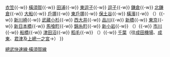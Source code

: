 {{鐵道路線
|模板名稱 = 總武快速線·橫須賀線
|名稱 = [[File:JR logo (east).svg|25px|東日本旅客鐵道|link=東日本旅客鐵道]] [[橫須賀·總武快速線]] [[File:JR JO line symbol.svg|18px|JO]]
|代表色 = #0067C0
|車站列表 = （久里濱 - 大船：横須賀線；大船 - 東京：[[東海道本線]]；東京 - 千葉：[[總武本線]]）<br />
[[久里濱站|久里濱]]{{-w}} [[衣笠站|衣笠]]{{-w}} [[橫須賀站|橫須賀]]{{-w}} [[田浦站 (日本)|田浦]]{{-w}} [[東逗子站|東逗子]]{{-w}} [[逗子站|逗子]]{{-w}} [[鎌倉站|鎌倉]]{{-w}} [[北鎌倉站|北鎌倉]]{{-w}} [[大船站|大船]]{{-w}} [[戶塚站|戶塚]]{{-w}} [[東戶塚站|東戶塚]]{{-w}} [[保土谷站|保土谷]]{{-w}} [[橫濱站|橫濱]]{{-w}} （{{link-ja|新鶴見號誌站|新鶴見信号場}}）{{-w}} [[新川崎站|新川崎]]{{-w}} [[武藏小杉站|武藏小杉]]{{-w}} [[西大井站|西大井]]{{-w}} [[品川站|品川]]{{-w}} [[新橋站 (日本)|新橋]]{{-w}} [[東京站|東京]]{{-w}} [[新日本橋站|新日本橋]]{{-w}} [[馬喰町站|馬喰町]]{{-w}} [[錦糸町站|錦糸町]]{{-w}} [[新小岩站|新小岩]]{{-w}} （{{link-ja|新小岩號誌站|新小岩信号場}}）{{-w}} [[市川站|市川]]{{-w}} [[船橋站|船橋]]{{-w}} [[津田沼站|津田沼]]{{-w}} [[稻毛站|稻毛]]{{-w}} （{{link-ja|黑砂號誌站|黒砂信号場}}）{{-w}} [[千葉站|千葉]]（往[[Template:成田線|成田機場]]、[[Template:總武本線|成東]]、[[Template:內房線|君津]]及[[Template:外房線|上總一之宮]]→）
}}<noinclude>
[[Category:東日本旅客鐵道路線模板|總武快速線·橫須賀線]]
</noinclude>